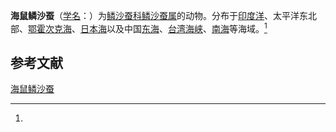 {{Speciesbox
| name = 海鼠鳞沙蚕
| status = 
| status_system = 
| image = 
| genus = Aphrodita
| species = talpa
| authority = (Quatrefages, 1865)<ref name='id10412'>{{cite web| url =http://www.bioinfo.cn/db05/BjdwSpecies.php?action=view&id=10412| title =海鼠鳞沙蚕| work =《中国动物物种编目数据库》| publisher =中国科学院微生物研究所| author =中国科学院动物研究所| accessdate =2009-04-16| deadurl =yes| archiveurl =https://web.archive.org/web/20160305024736/http://www.bioinfo.cn/db05/BjdwSpecies.php?action=view&id=10412| archivedate =2016-03-05}}</ref>
}}

'''海鼠鳞沙蚕'''（[[学名|学名]]：{{lang|la|''Aphrodita talpa''}}）为[[鳞沙蚕科|鳞沙蚕科]][[鳞沙蚕属|鳞沙蚕属]]的动物。分布于[[印度洋|印度洋]]、太平洋东北部、[[鄂霍次克海|鄂霍次克海]]、[[日本海|日本海]]以及中国[[东海|东海]]、[[台湾海峡|台湾海峡]]、[[南海|南海]]等海域。<ref name='id10412'/>

== 参考文献 ==
{{reflist}}

{{Wikispecies|Aphrodita talpa}}
{{Taxonbar|from=Q1857933}}

[[Category:鳞沙蚕属|海鼠鳞沙蚕]]


{{环节动物小作品}}